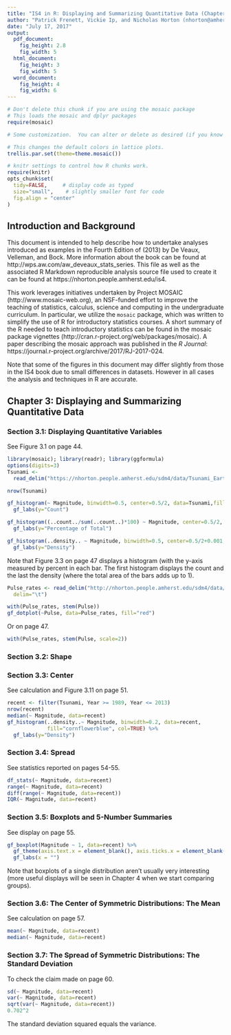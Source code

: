 ```yaml
---
title: "IS4 in R: Displaying and Summarizing Quantitative Data (Chapter 3)"
author: "Patrick Frenett, Vickie Ip, and Nicholas Horton (nhorton@amherst.edu)"
date: "July 17, 2017"
output: 
  pdf_document:
    fig_height: 2.8
    fig_width: 5
  html_document:
    fig_height: 3
    fig_width: 5
  word_document:
    fig_height: 4
    fig_width: 6
---
```



```r
# Don't delete this chunk if you are using the mosaic package
# This loads the mosaic and dplyr packages
require(mosaic)
```

```r
# Some customization.  You can alter or delete as desired (if you know what you are doing).

# This changes the default colors in lattice plots.
trellis.par.set(theme=theme.mosaic())  

# knitr settings to control how R chunks work.
require(knitr)
opts_chunk$set(
  tidy=FALSE,     # display code as typed
  size="small",    # slightly smaller font for code
  fig.align = "center"
)
```

## Introduction and Background 

This document is intended to help describe how to undertake analyses introduced 
as examples in the Fourth Edition of \emph{Intro Stats} (2013) by De Veaux, Velleman, and Bock.
More information about the book can be found at http://wps.aw.com/aw_deveaux_stats_series.  This file as well as the associated R Markdown reproducible analysis source file used to create it can be found at https://nhorton.people.amherst.edu/is4.

This work leverages initiatives undertaken by Project MOSAIC (http://www.mosaic-web.org), an NSF-funded effort to improve the teaching of statistics, calculus, science and computing in the undergraduate curriculum. In particular, we utilize the `mosaic` package, which was written to simplify the use of R for introductory statistics courses. A short summary of the R needed to teach introductory statistics can be found in the mosaic package vignettes (http://cran.r-project.org/web/packages/mosaic). A paper describing the mosaic approach was published in the *R Journal*: https://journal.r-project.org/archive/2017/RJ-2017-024.

Note that some of the figures in this document may differ slightly from those in the IS4 book due to small differences in datasets. However in all cases the analysis and techniques in R are accurate.

## Chapter 3: Displaying and Summarizing Quantitative Data

### Section 3.1: Displaying Quantitative Variables

See Figure 3.1 on page 44.

```r
library(mosaic); library(readr); library(ggformula)
options(digits=3)
Tsunami <- 
  read_delim("https://nhorton.people.amherst.edu/sdm4/data/Tsunami_Earthquakes.txt",   delim="\t")
```
```r
nrow(Tsunami)
```


```r
gf_histogram(~ Magnitude, binwidth=0.5, center=0.5/2, data=Tsunami,fill="orange", col=TRUE) %>%
  gf_labs(y="Count")

gf_histogram((..count../sum(..count..)*100) ~ Magnitude, center=0.5/2, binwidth = 0.5, fill="red", col=TRUE, data=Tsunami) %>%
  gf_labs(y="Percentage of Total")

gf_histogram(..density.. ~ Magnitude, binwidth=0.5, center=0.5/2+0.001, data=Tsunami,fill="lightblue3", col=TRUE) %>%
  gf_labs(y="Density")
```

Note that Figure 3.3 on page 47 displays a histogram (with the y-axis measured by percent in each bar.  The first histogram displays the count and the last the density (where the total area of the bars adds up to 1).

```r
Pulse_rates <- read_delim("http://nhorton.people.amherst.edu/sdm4/data/Pulse_rates.txt",
  delim="\t")
```
```r
with(Pulse_rates, stem(Pulse))
gf_dotplot(~Pulse, data=Pulse_rates, fill="red")
```

Or on page 47.

```r
with(Pulse_rates, stem(Pulse, scale=2))
```

### Section 3.2: Shape


### Section 3.3: Center

See calculation and Figure 3.11 on page 51.

```r
recent <- filter(Tsunami, Year >= 1989, Year <= 2013)
nrow(recent)   
median(~ Magnitude, data=recent)
gf_histogram(..density..~ Magnitude, binwidth=0.2, data=recent, 
             fill="cornflowerblue", col=TRUE) %>%
  gf_labs(y="Density")
```


### Section 3.4: Spread

See statistics reported on pages 54-55.

```r
df_stats(~ Magnitude, data=recent)
range(~ Magnitude, data=recent)
diff(range(~ Magnitude, data=recent))
IQR(~ Magnitude, data=recent)
```

### Section 3.5: Boxplots and 5-Number Summaries

See display on page 55.
```r
gf_boxplot(Magnitude ~ 1, data=recent) %>%
  gf_theme(axis.text.x = element_blank(), axis.ticks.x = element_blank()) %>% 
  gf_labs(x = "")
```

Note that boxplots of a single distribution aren't usually very interesting (more useful displays will be seen in Chapter 4 when we start comparing groups).

### Section 3.6: The Center of Symmetric Distributions: The Mean

See calculation on page 57.

```r
mean(~ Magnitude, data=recent)
median(~ Magnitude, data=recent)
```

### Section 3.7: The Spread of Symmetric Distributions: The Standard Deviation

To check the claim made on page 60.

```r
sd(~ Magnitude, data=recent)
var(~ Magnitude, data=recent)
sqrt(var(~ Magnitude, data=recent))
0.702^2
```

The standard deviation squared equals the variance.
